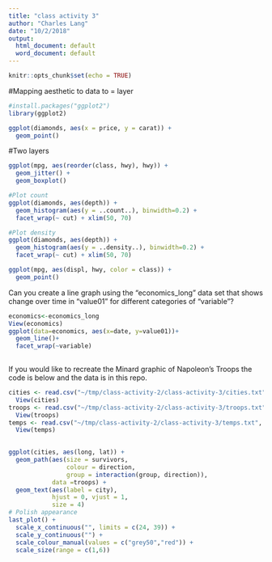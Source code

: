 ```yaml
---
title: "class activity 3"
author: "Charles Lang"
date: "10/2/2018"
output:
  html_document: default
  word_document: default
---
```


```r
knitr::opts_chunk$set(echo = TRUE)
```

#Mapping aesthetic to data to = layer
```r
#install.packages("ggplot2")
library(ggplot2)

ggplot(diamonds, aes(x = price, y = carat)) +
  geom_point()
```

#Two layers
```r
ggplot(mpg, aes(reorder(class, hwy), hwy)) +
  geom_jitter() +
  geom_boxplot()
```

```r

#Plot count
ggplot(diamonds, aes(depth)) +
  geom_histogram(aes(y = ..count..), binwidth=0.2) +
  facet_wrap(~ cut) + xlim(50, 70)

#Plot density
ggplot(diamonds, aes(depth)) +
  geom_histogram(aes(y = ..density..), binwidth=0.2) +
  facet_wrap(~ cut) + xlim(50, 70)
```

```r
ggplot(mpg, aes(displ, hwy, color = class)) +
  geom_point()

```

Can you create a line graph using the "economics_long" data set that shows change over time in "value01" for different categories of "variable"?

```r
economics<-economics_long
View(economics)
ggplot(data=economics, aes(x=date, y=value01))+
  geom_line()+
  facet_wrap(~variable)
  

```

If you would like to recreate the Minard graphic of Napoleon's Troops the code is below and the data is in this repo.

```r

cities <- read.csv("~/tmp/class-activity-2/class-activity-3/cities.txt", sep="")
  View(cities)
troops <- read.csv("~/tmp/class-activity-2/class-activity-3/troops.txt", sep="")
  View(troops)
temps <- read.csv("~/tmp/class-activity-2/class-activity-3/temps.txt", sep="")
  View(temps)

  
ggplot(cities, aes(long, lat)) +
  geom_path(aes(size = survivors, 
                colour = direction,
                group = interaction(group, direction)),
            data =troops) +
  geom_text(aes(label = city), 
            hjust = 0, vjust = 1,
            size = 4)
# Polish appearance
last_plot() +
  scale_x_continuous("", limits = c(24, 39)) +
  scale_y_continuous("") +
  scale_colour_manual(values = c("grey50","red")) +
  scale_size(range = c(1,6))

```